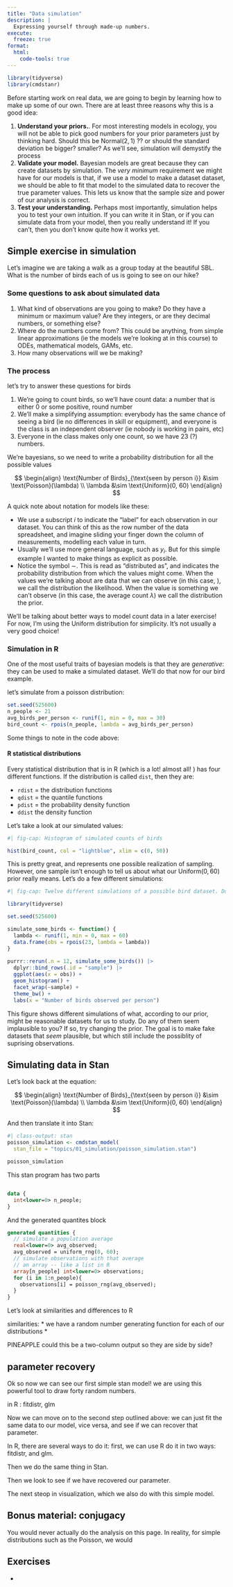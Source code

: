 ```yaml
---
title: "Data simulation"
description: |
  Expressing yourself through made-up numbers.
execute:
  freeze: true
format:
  html:
    code-tools: true
---
```


```r
library(tidyverse)
library(cmdstanr)
```


Before starting work on real data, we are going to begin by learning how to make up some of our own.
There are at least three reasons why this is a good idea:

1.  **Understand your priors.**. For most interesting models in ecology, you will not be able to pick good numbers for your prior parameters just by thinking hard. Should this be $\text{Normal}(2, 1)$ ?? or should the standard deviation be bigger? smaller? As we'll see, simulation will demystify the process 
1. **Validate your model.** Bayesian models are great because they can create datasets by simulation. The _very minimum_ requirement we might have for our models is that, if we use a model to make a dataset dataset, we should be able to fit that model to the simulated data to recover the true parameter values. This lets us know that the sample size and power of our analysis is correct.
1. **Test your understanding.** Perhaps most importantly, simulation helps you to test your own intuition.
If you can write it in Stan, or if you can simulate data from your model, then you really understand it!
If you can't, then you don't know quite how it works yet.

## Simple exercise in simulation

Let's imagine we are taking a walk as a group today at the beautiful SBL. What is the number of birds each of us is going to see on our hike?

### Some questions to ask about simulated data

1. What kind of observations are you going to make? Do they have a minimum or maximum value?
Are they integers, or are they decimal numbers, or something else?
1. Where do the numbers come from? This could be anything, from simple linear approximations (ie the models we're looking at in this course) to ODEs, mathematical models, GAMs, etc. 
1. How many observations will we be making?

### The process

let's try to answer these questions for birds

1. We're going to count birds, so we'll have count data: a number that is either 0 or some positive, round number
2. We'll make a simplifying assumption: everybody has the same chance of seeing a bird (ie no differences in skill or equipment), and everyone is the class is an independent observer (ie nobody is working in pairs, etc) 
3. Everyone in the class makes only one count, so we have 23 (?) numbers.

We're bayesians, so we need to write a probability distribution for all the possible values

$$
\begin{align}
\text{Number of Birds}_{\text{seen by person i}} &\sim \text{Poisson}(\lambda) \\
\lambda &\sim \text{Uniform}(0, 60)
\end{align}
$$

A quick note about notation for models like these:

* We use a subscript $i$ to indicate the "label" for each observation in our dataset. You can think of this as the row number of the data spreadsheet, and imagine sliding your finger down the column of measurements, modelling each value in turn.
* Usually we'll use more general language, such as $y_i$. But for this simple example I wanted to make things as explicit as possible. 
* Notice the symbol $\sim$. This is read as "distributed as", and indicates the probability distribution from which the values might come.  When the values we're talking about are data that we can observe (in this case, ), we call the distribution the likelihood. When the value is something we can't observe (in this case, the average count $\lambda$) we call the distribution the prior.

::: {.callout-warning}
We'll be talking about better ways to model count data in a later exercise! For now, I'm using the Uniform distribution for simplicity. It's not usually a very good choice! 
:::

### Simulation in R

One of the most useful traits of bayesian models is that they are _generative_: they can be used to make a simulated dataset. 
We'll do that now for our bird example.

let's simulate from a poisson distribution:

```r
set.seed(525600)
n_people <- 21
avg_birds_per_person <- runif(1, min = 0, max = 30)
bird_count <- rpois(n_people, lambda = avg_birds_per_person)
```

Some things to note in the code above: 

#### R statistical distributions 

Every statistical distribution that is in R (which is a lot! almost all! ) has four different functions. 
If the distribution is called `dist`, then they are:

* `rdist` = the distribution functions 
* `qdist` = the quantile functions 
* `pdist` = the probability density function 
* `ddist` the density function

Let's take a look at our simulated values:

```r
#| fig-cap: Histogram of simulated counts of birds

hist(bird_count, col = "lightblue", xlim = c(0, 50))
```

This is pretty great, and represents one possible realization of sampling. 
However, one sample isn't enough to tell us about what our $\text{Uniform}(0, 60)$ prior really means. Let's do a few different simulations:

```r
#| fig-cap: Twelve different simulations of a possible bird dataset. Do all of these seem plausible? 

library(tidyverse)

set.seed(525600)

simulate_some_birds <- function() {
  lambda <- runif(1, min = 0, max = 60)
  data.frame(obs = rpois(23, lambda = lambda))
}
  
purrr::rerun(.n = 12, simulate_some_birds()) |> 
  dplyr::bind_rows(.id = "sample") |> 
  ggplot(aes(x = obs)) + 
  geom_histogram() + 
  facet_wrap(~sample) + 
  theme_bw() + 
  labs(x = "Number of birds observed per person")
```

This figure shows different simulations of what, according to our prior, might be reasonable datasets for us to study. Do any of them seem implausible to you? If so, try changing the prior. The goal is to make fake datasets that _seem_ plausible, but which still include the possiblity of suprising observations. 

## Simulating data in Stan

Let's look back at the equation:

$$
\begin{align}
\text{Number of Birds}_{\text{seen by person i}} &\sim \text{Poisson}(\lambda) \\
\lambda &\sim \text{Uniform}(0, 60)
\end{align}
$$

And then translate it into Stan:

```r
#| class-output: stan
poisson_simulation <- cmdstan_model(
  stan_file = "topics/01_simulation/poisson_simulation.stan")

poisson_simulation
```

This stan program has two parts

```stan

data {
  int<lower=0> n_people;
}
```

And the generated quantites block

```stan
generated quantities {
  // simulate a population average
  real<lower=0> avg_observed;
  avg_observed = uniform_rng(0, 60);
  // simulate observations with that average
  // an array -- like a list in R
  array[n_people] int<lower=0> observations;
  for (i in 1:n_people){
    observations[i] = poisson_rng(avg_observed);
  }
}
```

Let's look at similarities and differences to R 

similarities: 
* we have a random number generating function for each of our distributions
* 

PINEAPPLE could this be a two-column output so they are side by side?



## parameter recovery

Ok so now we can see our first simple stan model!
we are using this powerful tool to draw forty random numbers.


in R : fitdistr, glm

Now we can move on to the second step outlined above: we can just fit the same data to our model, vice versa, and see if we can recover that parameter.

In R, there are several ways to do it: first, we can use R do it in two ways: fitdistr, and glm.

Then we do the same thing in Stan.

Then we look to see if we have recovered our parameter.

The next steop in visualization, which we also do with this simple model.

## Bonus material: conjugacy

You would never actually do the analysis on this page. In reality, for simple distributions such as the Poisson, we would 

## Exercises

* 